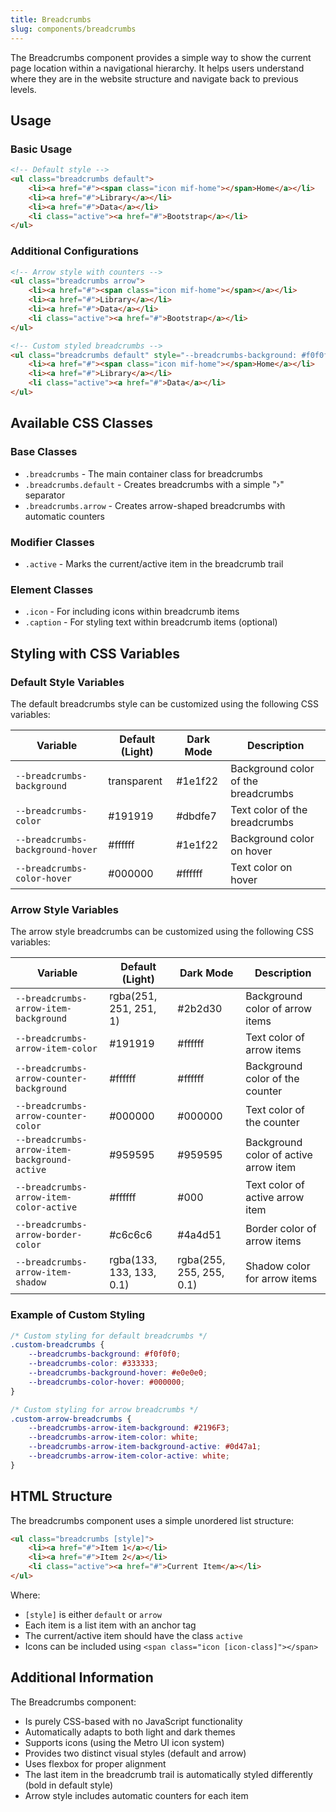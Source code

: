 ```yaml
---
title: Breadcrumbs
slug: components/breadcrumbs
---
```


The Breadcrumbs component provides a simple way to show the current page location within a navigational hierarchy. It helps users understand where they are in the website structure and navigate back to previous levels.

## Usage

### Basic Usage

```html
<!-- Default style -->
<ul class="breadcrumbs default">
    <li><a href="#"><span class="icon mif-home"></span>Home</a></li>
    <li><a href="#">Library</a></li>
    <li><a href="#">Data</a></li>
    <li class="active"><a href="#">Bootstrap</a></li>
</ul>
```

### Additional Configurations

```html
<!-- Arrow style with counters -->
<ul class="breadcrumbs arrow">
    <li><a href="#"><span class="icon mif-home"></span></a></li>
    <li><a href="#">Library</a></li>
    <li><a href="#">Data</a></li>
    <li class="active"><a href="#">Bootstrap</a></li>
</ul>

<!-- Custom styled breadcrumbs -->
<ul class="breadcrumbs default" style="--breadcrumbs-background: #f0f0f0; --breadcrumbs-color: #333333;">
    <li><a href="#"><span class="icon mif-home"></span>Home</a></li>
    <li><a href="#">Library</a></li>
    <li class="active"><a href="#">Data</a></li>
</ul>
```

## Available CSS Classes

### Base Classes
- `.breadcrumbs` - The main container class for breadcrumbs
- `.breadcrumbs.default` - Creates breadcrumbs with a simple "›" separator
- `.breadcrumbs.arrow` - Creates arrow-shaped breadcrumbs with automatic counters

### Modifier Classes
- `.active` - Marks the current/active item in the breadcrumb trail

### Element Classes
- `.icon` - For including icons within breadcrumb items
- `.caption` - For styling text within breadcrumb items (optional)

## Styling with CSS Variables

### Default Style Variables

The default breadcrumbs style can be customized using the following CSS variables:

| Variable | Default (Light) | Dark Mode | Description |
| -------- | --------------- | --------- | ----------- |
| `--breadcrumbs-background` | transparent | #1e1f22 | Background color of the breadcrumbs |
| `--breadcrumbs-color` | #191919 | #dbdfe7 | Text color of the breadcrumbs |
| `--breadcrumbs-background-hover` | #ffffff | #1e1f22 | Background color on hover |
| `--breadcrumbs-color-hover` | #000000 | #ffffff | Text color on hover |

### Arrow Style Variables

The arrow style breadcrumbs can be customized using the following CSS variables:

| Variable | Default (Light) | Dark Mode | Description |
| -------- | --------------- | --------- | ----------- |
| `--breadcrumbs-arrow-item-background` | rgba(251, 251, 251, 1) | #2b2d30 | Background color of arrow items |
| `--breadcrumbs-arrow-item-color` | #191919 | #ffffff | Text color of arrow items |
| `--breadcrumbs-arrow-counter-background` | #ffffff | #ffffff | Background color of the counter |
| `--breadcrumbs-arrow-counter-color` | #000000 | #000000 | Text color of the counter |
| `--breadcrumbs-arrow-item-background-active` | #959595 | #959595 | Background color of active arrow item |
| `--breadcrumbs-arrow-item-color-active` | #ffffff | #000 | Text color of active arrow item |
| `--breadcrumbs-arrow-border-color` | #c6c6c6 | #4a4d51 | Border color of arrow items |
| `--breadcrumbs-arrow-item-shadow` | rgba(133, 133, 133, 0.1) | rgba(255, 255, 255, 0.1) | Shadow color for arrow items |

### Example of Custom Styling

```css
/* Custom styling for default breadcrumbs */
.custom-breadcrumbs {
    --breadcrumbs-background: #f0f0f0;
    --breadcrumbs-color: #333333;
    --breadcrumbs-background-hover: #e0e0e0;
    --breadcrumbs-color-hover: #000000;
}

/* Custom styling for arrow breadcrumbs */
.custom-arrow-breadcrumbs {
    --breadcrumbs-arrow-item-background: #2196F3;
    --breadcrumbs-arrow-item-color: white;
    --breadcrumbs-arrow-item-background-active: #0d47a1;
    --breadcrumbs-arrow-item-color-active: white;
}
```

## HTML Structure

The breadcrumbs component uses a simple unordered list structure:

```html
<ul class="breadcrumbs [style]">
    <li><a href="#">Item 1</a></li>
    <li><a href="#">Item 2</a></li>
    <li class="active"><a href="#">Current Item</a></li>
</ul>
```

Where:
- `[style]` is either `default` or `arrow`
- Each item is a list item with an anchor tag
- The current/active item should have the class `active`
- Icons can be included using `<span class="icon [icon-class]"></span>`

## Additional Information

The Breadcrumbs component:
- Is purely CSS-based with no JavaScript functionality
- Automatically adapts to both light and dark themes
- Supports icons (using the Metro UI icon system)
- Provides two distinct visual styles (default and arrow)
- Uses flexbox for proper alignment
- The last item in the breadcrumb trail is automatically styled differently (bold in default style)
- Arrow style includes automatic counters for each item
